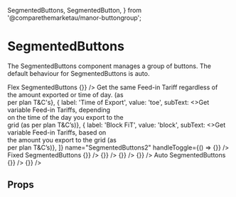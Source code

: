   SegmentedButtons,
  SegmentedButton,
} from '@comparethemarketau/manor-buttongroup';

<Meta
  title="Components/ButtonGroup/SegmentedButtons/SegmentedButtons"
  component={SegmentedButtons}
/>

# SegmentedButtons

The SegmentedButtons component manages a group of buttons. The default behaviour for SegmentedButtons is auto.

<Preview>
  <Story name="Flex SegmentedButtons">
    <FluidContainer>
      <Row>
        <Column>
          <Typography variant="h3">
            Flex SegmentedButtons
          </Typography>
        </Column>
      </Row>
      <Row>
        <Column>
          <SegmentedButtons
            label="Flex width SegmentedButtons with an even number of buttons"
            trackingLabel="Example A"
            flex
            buttonsContent={[
              { label: 'button1', value: 1 },
              { label: 'button2', value: 2 },
              { label: 'button4 (disabled)', value: 3, disabled: true },
              { label: 'button5', value: 4 },
            ]}
            name="SegmentedButtons1"
            handleToggle={() => {}}
          />
        </Column>
      </Row>
      <Row>
        <Column>
          <SegmentedButtons
            label="Flex width Segmented buttons with an odd number of buttons and subText"
            trackingLabel="Example B"
            flex
            buttonsContent={[
              { label: 'Flat', value: 'flat', subText: <>Get the same Feed-in Tariff regardless of<br/> the amount exported or time of day. (as <br/>per plan T&C's</>},
              { label: 'Time of Export', value: 'toe', subText: <>Get variable Feed-in Tariffs, depending<br/> on the time of the day you export to the <br/>grid (as per plan T&C’s)</>},
              { label: 'Block FiT', value: 'block', subText: <>Get variable Feed-in Tariffs, based on <br/>the amount you export to the grid (as <br/>per plan T&C’s)</>},
            ]}
            name="SegmentedButtons2"
            handleToggle={() => {}}
          />
        </Column>
      </Row>
    </FluidContainer>
  </Story>
</Preview>

<Preview>
  <Story name="Fixed SegmentedButtons">
    <FluidContainer>
      <Row>
        <Column>
          <Typography variant="h3">
            Fixed SegmentedButtons
          </Typography>
        </Column>
      </Row>
      <Row>
        <Column>
          <SegmentedButtons
            label="Fixed width SegmentedButtons with an even number of buttons"
            trackingLabel="Example C"
            fixed
            buttonsContent={[
              { label: 'button1', value: 1 },
              { label: 'button2', value: 2 },
              { label: 'button3', value: 3 },
              { label: 'button4', value: 4 },
            ]}
            name="SegmentedButtons3"
            handleToggle={() => {}}
          />
        </Column>
      </Row>
      <Row>
        <Column>
          <SegmentedButtons
            label="Fixed custom width Segmented buttons with an even number of buttons"
            trackingLabel="Example D"
            fixed
            contentWidth="100px"
            buttonsContent={[
              { label: 'button1', value: 1 },
              { label: 'button2', value: 2 },
              { label: 'button3', value: 3 },
              { label: 'button4', value: 4 },
            ]}
            name="SegmentedButtons4"
            handleToggle={() => {}}
          />
        </Column>
      </Row>
      <Row>
        <Column>
          <SegmentedButtons
            label="Fixed width SegmentedButtons with an odd number of buttons"
            trackingLabel="Example E"
            fixed
            buttonsContent={[
              { label: 'button1', value: 1 },
              { label: 'button2', value: 2 },
              { label: 'button3', value: 3 },
            ]}
            name="SegmentedButtons5"
            handleToggle={() => {}}
          />
        </Column>
      </Row>
      <Row>
        <Column>
          <SegmentedButtons
            label="Fixed custom width SegmentedButtons with an odd number of buttons"
            trackingLabel="Example F"
            fixed
            contentWidth="100px"
            buttonsContent={[
              { label: 'button1', value: 1, disabled: true },
              { label: 'button2', value: 2 },
              { label: 'button3', value: 3 },
            ]}
            name="SegmentedButtons6"
            handleToggle={() => {}}
          />
        </Column>
      </Row>
    </FluidContainer>
  </Story>
</Preview>

<Preview>
  <Story name="Auto SegmentedButtons">
    <FluidContainer>
      <Row>
        <Column>
          <Typography variant="h3">
            Auto SegmentedButtons
          </Typography>
        </Column>
      </Row>
      <Row>
        <Column>
          <SegmentedButtons
            label="Auto width SegmentedButtons with and even number of buttons"
            trackingLabel="Example G"
            buttonsContent={[
              { label: 'button1', value: 1 },
              { label: 'button2 button2', value: 2 },
              { label: 'button3 button3 button3', value: 3 },
              { label: 'button4 button4', value: 4 },
            ]}
            name="SegmentedButtons7"
            handleToggle={() => {}}
          />
        </Column>
      </Row>
      <Row>
        <Column>
          <SegmentedButtons
            label="Auto width SegmentedButtons with an odd number of buttons"
            trackingLabel="Example H"
            buttonsContent={[
              { label: 'button1', value: 1 },
              { label: 'button2 button2', value: 2 },
              { label: 'button3 button3 button3', value: 3 },
            ]}
            name="SegmentedButtons8"
            handleToggle={() => {}}
          />
        </Column>
      </Row>
    </FluidContainer>
  </Story>
</Preview>

## Props

<Props of={SegmentedButtons} />
